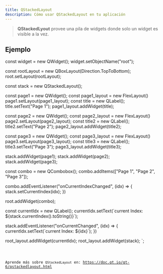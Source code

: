 ```yaml
---
title: QStackedLayout
description: Cómo usar QStackedLayout en tu aplicación
---
```


> **QStackedLyout** provee una pila de widgets donde solo un widget es visible a la vez.

## Ejemplo


const widget = new QWidget();
widget.setObjectName("root");

const rootLayout = new QBoxLayout(Direction.TopToBottom);
root.setLayout(rootLayout);

const stack = new QStackedLayout();

const page1 = new QWidget();
const page1_layout = new FlexLayout()
page1.setLayout(page1_layout);
const title = new QLabel();
title.setText("Page 1");
page1_layout.addWidget(title);

const page2 = new QWidget();
const page2_layout = new FlexLayout()
page2.setLayout(page2_layout);
const title2 = new QLabel();
title2.setText("Page 2");
page2_layout.addWidget(title2);

const page3 = new QWidget();
const page3_layout = new FlexLayout()
page3.setLayout(page3_layout);
const title3 = new QLabel();
title3.setText("Page 3");
page3_layout.addWidget(title3);

stack.addWidget(page1);
stack.addWidget(page2);
stack.addWidget(page3);

const combo = new QCombobox();
combo.addItems(["Page 1", "Page 2", "Page 3"]);

combo.addEventListener("onCurrentIndexChanged", (idx) => {
    stack.setCurrentIndex(idx);
})

root.addWidget(combo);

const currentIdx = new QLabel();
currentIdx.setText(\`current Index: \${stack.currentIndex().toString()}\`);

stack.addEventListener("onCurrentChanged", (idx) => {
    currentIdx.setText(\`current Index: \${idx}\`);
})

root_layout.addWidget(currentIdx);
root_layout.addWidget(stack);
`;

<Code code={qStackedLayoutExample} title='example_stacked.ts' lang='ts' />

Aprende más sobre `QStackedLayout` en: https://doc.qt.io/qt-6/qstackedlayout.html